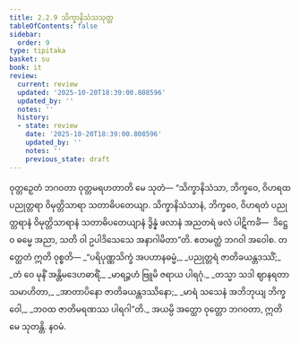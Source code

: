```yaml
---
title: 2.2.9 သိက္ခာနိသံသသုတ္တ
tableOfContents: false
sidebar:
  order: 9
type: tipitaka
basket: su
book: it
review:
  current: review
  updated: '2025-10-20T18:39:00.808596'
  updated_by: ''
  notes: ''
  history:
  - state: review
    date: '2025-10-20T18:39:00.808596'
    updated_by: ''
    notes: ''
    previous_state: draft
---
```



<DynamicBreadcrumb />


<ReviewStatus review={frontmatter.review} showDetails={true} />

<HypothesisAnnotation frontmatter={frontmatter} />

<Division number="46" book="it" e="ch" v="18" p="222">

<Paragraph number="293" book="it">
ဝုတ္တဉှေတံ ဘဂဝတာ ဝုတ္တမရဟတာတိ မေ သုတံ—
</Paragraph>

<Paragraph number="294" book="it">
“သိက္ခာနိသံသာ, ဘိက္ခဝေ, ဝိဟရထ ပညုတ္တရာ ဝိမုတ္တိသာရာ သတာဓိပတေယျာ. သိက္ခာနိသံသာနံ, ဘိက္ခဝေ, ဝိဟရတံ ပညုတ္တရာနံ ဝိမုတ္တိသာရာနံ သတာဓိပတေယျာနံ ဒွိန္နံ ဖလာနံ အညတရံ ဖလံ ပါဋိကင်္ခံ—  ဒိဋ္ဌေဝ ဓမ္မေ အညာ, သတိ ဝါ ဥပါဒိသေသေ အနာဂါမိတာ”တိ. ဧတမတ္ထံ ဘဂဝါ အဝေါစ. တတ္ထေတံ ဣတိ ဝုစ္စတိ—
</Paragraph>

<Paragraph number="295" type="verses" book="it">
_“ပရိပုဏ္ဏသိက္ခံ အပဟာနဓမ္မံ,_  
_ပညုတ္တရံ ဇာတိခယန္တဒဿိံ;_  
_တံ ဝေ မုနိံ အန္တိမဒေဟဓာရိံ,_  
_မာရဉ္ဇဟံ ဗြူမိ ဇရာယ ပါရဂုံ._  

</Paragraph>

<Paragraph number="296" type="verses" book="it">
_တသ္မာ သဒါ ဈာနရတာ သမာဟိတာ,_  
_အာတာပိနော ဇာတိခယန္တဒဿိနော;_  
_မာရံ သသေနံ အဘိဘုယျ ဘိက္ခဝေါ,_  
_ဘဝထ ဇာတိမရဏဿ ပါရဂါ”တိ._  

</Paragraph>

<Paragraph number="297" book="it">
အယမ္ပိ အတ္ထော ဝုတ္တော ဘဂဝတာ, ဣတိ မေ သုတန္တိ.

</Paragraph>
</Division>

<Paragraph number="298" type="center" book="it">
နဝမံ.
</Paragraph>